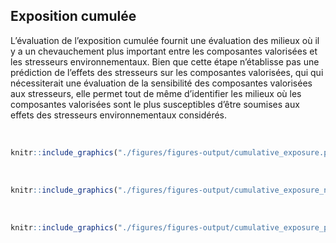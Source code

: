 ## Exposition cumulée

L'évaluation de l'exposition cumulée fournit une évaluation des milieux
où il y a un chevauchement plus important entre les composantes valorisées
et les stresseurs environnementaux. Bien que cette étape n'établisse pas une
prédiction de l'effets des stresseurs sur les composantes valorisées, qui
qui nécessiterait une évaluation de la sensibilité des composantes valorisées
aux stresseurs, elle permet tout de même d'identifier les milieux où les
composantes valorisées sont le plus susceptibles d'être soumises aux effets
des stresseurs environnementaux considérés.

<br/>

```r
knitr::include_graphics("./figures/figures-output/cumulative_exposure.png")
```

<br/>

```r
knitr::include_graphics("./figures/figures-output/cumulative_exposure_norm.png")
```

<br/>

```r
knitr::include_graphics("./figures/figures-output/cumulative_exposure_panel.png")
```
